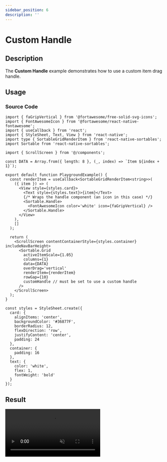 ```yaml
---
sidebar_position: 6
description: ''
---
```


# Custom Handle

## Description

The **Custom Handle** example demonstrates how to use a custom item drag handle.

## Usage

### Source Code

```tsx
import { faGripVertical } from '@fortawesome/free-solid-svg-icons';
import { FontAwesomeIcon } from '@fortawesome/react-native-fontawesome';
import { useCallback } from 'react';
import { StyleSheet, Text, View } from 'react-native';
import type { SortableGridRenderItem } from 'react-native-sortables';
import Sortable from 'react-native-sortables';

import { ScrollScreen } from '@/components';

const DATA = Array.from({ length: 8 }, (_, index) => `Item ${index + 1}`);

export default function PlaygroundExample() {
  const renderItem = useCallback<SortableGridRenderItem<string>>(
    ({ item }) => (
      <View style={styles.card}>
        <Text style={styles.text}>{item}</Text>
        {/* Wraps the handle component (an icon in this case) */}
        <Sortable.Handle>
          <FontAwesomeIcon color='white' icon={faGripVertical} />
        </Sortable.Handle>
      </View>
    ),
    []
  );

  return (
    <ScrollScreen contentContainerStyle={styles.container} includeNavBarHeight>
      <Sortable.Grid
        activeItemScale={1.05}
        columns={1}
        data={DATA}
        overDrag='vertical'
        renderItem={renderItem}
        rowGap={10}
        customHandle // must be set to use a custom handle
      />
    </ScrollScreen>
  );
}

const styles = StyleSheet.create({
  card: {
    alignItems: 'center',
    backgroundColor: '#36877F',
    borderRadius: 12,
    flexDirection: 'row',
    justifyContent: 'center',
    padding: 24
  },
  container: {
    padding: 16
  },
  text: {
    color: 'white',
    flex: 1,
    fontWeight: 'bold'
  }
});
```

## Result


<video autoPlay loop muted width='300px' src={handleVideo} />
